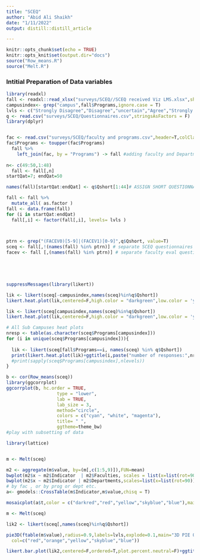 ```yaml
---
title: "SCEQ"
author: "Abid Ali Shaikh"
date: "1/11/2022"
output: distill::distill_article

---
```


```r
knitr::opts_chunk$set(echo = TRUE)
knitr::opts_knit$set(output.dir="docs")
source("Row_means.R")
source("Melt.R")
```

### Intitial Preparation of Data variables

```r
library(readxl)
fall <- readxl::read_xlsx("surveys/SCEQ//SCEQ received Viz LMS.xlsx",sheet=2)
campusindex<- grep("campus",fall$Programs,ignore.case = T)
lvls <- c("Strongly Disagree","Disagree","uncertain","Agree","Strongly Agree")
q <- read.csv("surveys/SCEQ/Questionnaires.csv",stringsAsFactors = F)
library(dplyr)


fac <- read.csv("surveys/SCEQ/faculty and programs.csv",header=T,colClasses = "character")
fac$Programs <- toupper(fac$Programs)
  fall %>%
    left_join(fac, by = "Programs") -> fall #adding faculty and Department col
  
n<- c(49:50,1:48)
  fall <- fall[,n]
startQat=7; endQat=50

names(fall)[startQat:endQat] <- q$Qshort[1:44]# ASSIGN SHORT QUESTIONNAIRE NAMES

fall <- fall %>%
  mutate_all( as.factor ) 
fall <- data.frame(fall)
for (i in startQat:endQat)
  fall[,i] <- factor(fall[,i], levels= lvls )
  


ptrn <- grep("(FACEV0)[5-9]|(FACEV1)[0-9]",q$Qshort, value=T)
sceq <- fall[,!(names(fall) %in% ptrn)] # separate SCEQ questionnaires
facev <- fall [,(names(fall) %in% ptrn)] # separate faculty eval questionnaires


  



```


```r

suppressMessages(library(likert))

lik <- likert(sceq[-campusindex,names(sceq)%in%q$Qshort])
likert.heat.plot(lik,centered=F,high.color = "darkgreen",low.color = 'yellow',text.size = 3)+ggtitle("Students ......Campus Jamshoro")

lik <- likert(sceq[campusindex,names(sceq)%in%q$Qshort])
likert.heat.plot(lik,centered=F,high.color = "darkgreen",low.color = 'yellow',text.size = 3)+ggtitle("Students ......SubCampuses")

# All Sub Campuses heat plots
nresp <- table(as.character(sceq$Programs[campusindex]))
for (i in unique(sceq$Programs[campusindex])){
  
  lik <- likert(sceq[fall$Programs==i, names(sceq) %in% q$Qshort])
  print(likert.heat.plot(lik)+ggtitle(i,paste("number of responses:",nresp[[i]])))
  #print(sapply(sceq$Programs[campusindex],nlevels))
}

```


```r
b <- cor(Row_means(sceq))
library(ggcorrplot)
ggcorrplot(b, hc.order = TRUE, 
                   type = "lower", 
                   lab = TRUE, 
                   lab_size = 3, 
                   method="circle", 
                   colors = c("cyan", "white", "magenta"), 
                   title= " ",
                   ggtheme=theme_bw)
#play with subsetting of data 

```


```r
library(lattice)


m <- Melt(sceq)

m2 <- aggregate(m$value, by=(m[,c(1:5,9)]),FUN=mean)
bwplot(m2$x ~ m2$Indicator  | m2$Faculties, scales = list(x=list(rot=90)))
bwplot(m2$x ~ m2$Indicator | m2$Departments,scales=list(x=list(rot=90)))
# by fac , or by prog or dept etc.
a<- gmodels::CrossTable(m$Indicator,m$value,chisq = T)

mosaicplot(a$t,color = c("darkred","red","yellow","skyblue","blue"),main = "Indicators vs likert response")

```
```r
m <- Melt(sceq)

lik2 <- likert(sceq[,names(sceq)%in%q$Qshort])

pie3D(ftable(m$value),radius=0.9,labels=lvls,explode=0.1,main="3D PIE OVERALL",
  col=c("red","orange","yellow","skyblue","blue"))

likert.bar.plot(lik2,centered=F,ordered=T,plot.percent.neutral=F)+ggtitle("SCEQ 2022")






```

